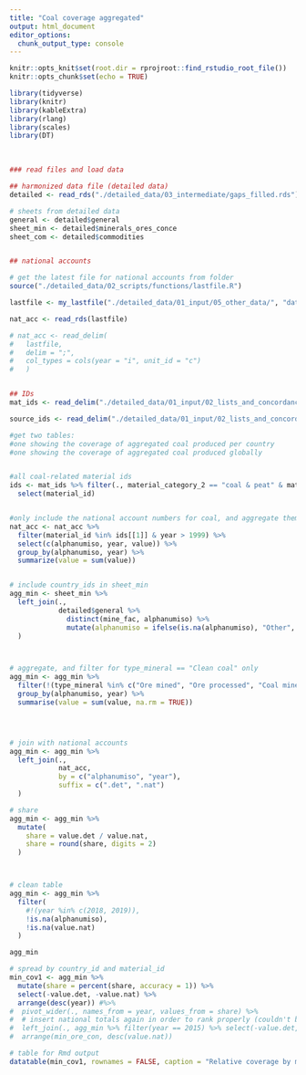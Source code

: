 ```yaml
---
title: "Coal coverage aggregated"
output: html_document
editor_options: 
  chunk_output_type: console
---
```


```r
knitr::opts_knit$set(root.dir = rprojroot::find_rstudio_root_file())
knitr::opts_chunk$set(echo = TRUE)

library(tidyverse)
library(knitr)
library(kableExtra)
library(rlang)
library(scales)
library(DT)

```

<br> 

```r

### read files and load data

## harmonized data file (detailed data)
detailed <- read_rds("./detailed_data/03_intermediate/gaps_filled.rds")

# sheets from detailed data
general <- detailed$general
sheet_min <- detailed$minerals_ores_conce
sheet_com <- detailed$commodities


## national accounts

# get the latest file for national accounts from folder
source("./detailed_data/02_scripts/functions/lastfile.R")

lastfile <- my_lastfile("./detailed_data/01_input/05_other_data/", "data_converted")

nat_acc <- read_rds(lastfile)

# nat_acc <- read_delim(
#   lastfile, 
#   delim = ";", 
#   col_types = cols(year = "i", unit_id = "c")
#   )


## IDs
mat_ids <- read_delim("./detailed_data/01_input/02_lists_and_concordance_tables/material_ids.csv", delim = ";")

source_ids <- read_delim("./detailed_data/01_input/02_lists_and_concordance_tables/source_ids.csv", delim = ";")

```


```r

#get two tables: 
#one showing the coverage of aggregated coal produced per country
#one showing the coverage of aggregated coal produced globally


#all coal-related material ids
ids <- mat_ids %>% filter(., material_category_2 == "coal & peat" & material_id != "F.pea") %>%
  select(material_id)


#only include the national account numbers for coal, and aggregate them for every category of coal
nat_acc <- nat_acc %>%
  filter(material_id %in% ids[[1]] & year > 1999) %>%
  select(c(alphanumiso, year, value)) %>%
  group_by(alphanumiso, year) %>% 
  summarize(value = sum(value))


# include country_ids in sheet_min
agg_min <- sheet_min %>%
  left_join(.,
            detailed$general %>%
              distinct(mine_fac, alphanumiso) %>%
              mutate(alphanumiso = ifelse(is.na(alphanumiso), "Other", alphanumiso))
  )



# aggregate, and filter for type_mineral == "Clean coal" only
agg_min <- agg_min %>%
  filter(!(type_mineral %in% c("Ore mined", "Ore processed", "Coal mined"))) %>%
  group_by(alphanumiso, year) %>%
  summarise(value = sum(value, na.rm = TRUE))




# join with national accounts
agg_min <- agg_min %>%
  left_join(.,
            nat_acc,
            by = c("alphanumiso", "year"),
            suffix = c(".det", ".nat")
  )

# share
agg_min <- agg_min %>%
  mutate(
    share = value.det / value.nat,
    share = round(share, digits = 2)
  )



# clean table
agg_min <- agg_min %>%
  filter(
    #!(year %in% c(2018, 2019)),
    !is.na(alphanumiso),
    !is.na(value.nat)
  )

agg_min

# spread by country_id and material_id
min_cov1 <- agg_min %>%
  mutate(share = percent(share, accuracy = 1)) %>%
  select(-value.det, -value.nat) %>%
  arrange(desc(year)) #%>%
#  pivot_wider(., names_from = year, values_from = share) %>%
#  # insert national totals again in order to rank properly (couldn't be kept, because of pivot function)
#  left_join(., agg_min %>% filter(year == 2015) %>% select(-value.det, -share, -year)) %>%
#  arrange(min_ore_con, desc(value.nat))

# table for Rmd output
datatable(min_cov1, rownames = FALSE, caption = "Relative coverage by material and country")







```


